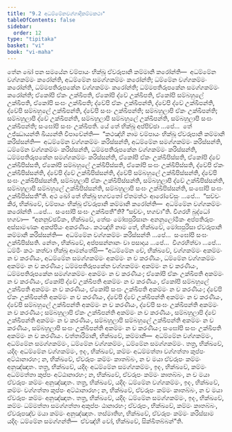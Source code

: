 ```yaml
---
title: "9.2 අධම්මේනවග්ගාදිකම්මකථා"
tableOfContents: false
sidebar:
  order: 12
type: "tipitaka"
basket: "vi"
book: "vi-maha"
---
```



<DynamicBreadcrumb />

<Division number="382" book="vi-maha">

<Paragraph number="1781" book="vi-maha">
තේන ඛෝ පන සමයේන චම්පායං භික්ඛූ ඒවරූපානි කම්මානි කරෝන්ති—  අධම්මේන වග්ගකම්මං කරෝන්ති, අධම්මේන සමග්ගකම්මං කරෝන්ති; ධම්මේන වග්ගකම්මං කරෝන්ති, ධම්මපතිරූපකේන වග්ගකම්මං කරෝන්ති; ධම්මපතිරූපකේන සමග්ගකම්මං කරෝන්ති; ඒකෝපි ඒකං උක්ඛිපති, ඒකෝපි ද්වේ උක්ඛිපති, ඒකෝපි සම්බහුලේ උක්ඛිපති, ඒකෝපි සංඝං උක්ඛිපති; ද්වේපි ඒකං උක්ඛිපන්ති, ද්වේපි ද්වේ උක්ඛිපන්ති, ද්වේපි සම්බහුලේ උක්ඛිපන්ති, ද්වේපි සංඝං උක්ඛිපන්ති; සම්බහුලාපි ඒකං උක්ඛිපන්ති; සම්බහුලාපි ද්වේ උක්ඛිපන්ති, සම්බහුලාපි සම්බහුලේ උක්ඛිපන්ති, සම්බහුලාපි සංඝං උක්ඛිපන්ති; සංඝෝපි සංඝං උක්ඛිපති.
</Paragraph>

<Paragraph number="1782" book="vi-maha">
යේ තේ භික්ඛූ අප්පිච්ඡා …පේ…  තේ උජ්ඣායන්ති ඛිය්‍යන්ති විපාචේන්ති—  “කථඤ්හි නාම චම්පායං භික්ඛූ ඒවරූපානි කම්මානි කරිස්සන්ති—  අධම්මේන වග්ගකම්මං කරිස්සන්ති, අධම්මේන සමග්ගකම්මං කරිස්සන්ති, ධම්මේන වග්ගකම්මං කරිස්සන්ති, ධම්මපතිරූපකේන වග්ගකම්මං කරිස්සන්ති, ධම්මපතිරූපකේන සමග්ගකම්මං කරිස්සන්ති, ඒකෝපි ඒකං උක්ඛිපිස්සති, ඒකෝපි ද්වේ උක්ඛිපිස්සති, ඒකෝපි සම්බහුලේ උක්ඛිපිස්සති, ඒකෝපි සංඝං උක්ඛිපිස්සති, ද්වේපි ඒකං උක්ඛිපිස්සන්ති, ද්වේපි ද්වේ උක්ඛිපිස්සන්ති, ද්වේපි සම්බහුලේ උක්ඛිපිස්සන්ති, ද්වේපි සංඝං උක්ඛිපිස්සන්ති, සම්බහුලාපි ඒකං උක්ඛිපිස්සන්ති, සම්බහුලාපි ද්වේ උක්ඛිපිස්සන්ති, සම්බහුලාපි සම්බහුලේ උක්ඛිපිස්සන්ති, සම්බහුලාපි සංඝං උක්ඛිපිස්සන්ති, සංඝෝපි සංඝං උක්ඛිපිස්සතී”ති.
</Paragraph>

<Paragraph number="1783" book="vi-maha">
අථ ඛෝ තේ භික්ඛූ භගවතෝ ඒතමත්ථං ආරෝචේසුං …පේ…  “සච්චං කිර, භික්ඛවේ, චම්පායං භික්ඛූ ඒවරූපානි කම්මානි කරෝන්ති—  අධම්මේන වග්ගකම්මං කරෝන්ති …පේ…  සංඝෝපි සංඝං උක්ඛිපතී”ති? “සච්චං, භගවා”ති. විගරහි බුද්ධෝ භගවා—  “අනනුච්ඡවිකං, භික්ඛවේ, තේසං මෝඝපුරිසානං අනනුලෝමිකං අප්පතිරූපං අස්සාමණකං අකප්පියං අකරණීයං. කථඤ්හි නාම තේ, භික්ඛවේ, මෝඝපුරිසා ඒවරූපානි කම්මානි කරිස්සන්ති—  අධම්මේන වග්ගකම්මං කරිස්සන්ති …පේ…  සංඝෝපි සංඝං උක්ඛිපිස්සති. නේතං, භික්ඛවේ, අප්පසන්නානං වා පසාදාය …පේ…  විගරහිත්වා …පේ…  ධම්මිං කථං කත්වා භික්ඛූ ආමන්තේසි—
</Paragraph>

</Division>
<Division number="383" book="vi-maha">

<Paragraph number="1784" book="vi-maha">
“අධම්මේන චේ, භික්ඛවේ, වග්ගකම්මං අකම්මං න ච කරණීයං, අධම්මේන සමග්ගකම්මං අකම්මං න ච කරණීයං, ධම්මේන වග්ගකම්මං අකම්මං න ච කරණීයං; ධම්මපතිරූපකේන වග්ගකම්මං අකම්මං න ච කරණීයං, ධම්මපතිරූපකේන සමග්ගකම්මං අකම්මං න ච කරණීයං; ඒකෝපි ඒකං උක්ඛිපති අකම්මං න ච කරණීයං, ඒකෝපි ද්වේ උක්ඛිපති අකම්මං න ච කරණීයං, ඒකෝපි සම්බහුලේ උක්ඛිපති අකම්මං න ච කරණීයං, ඒකෝපි සංඝං උක්ඛිපති අකම්මං න ච කරණීයං; ද්වේපි ඒකං උක්ඛිපන්ති අකම්මං න ච කරණීයං, ද්වේපි ද්වේ උක්ඛිපන්ති අකම්මං න ච කරණීයං, ද්වේපි සම්බහුලේ උක්ඛිපන්ති අකම්මං න ච කරණීයං, ද්වේපි සංඝං උක්ඛිපන්ති අකම්මං න ච කරණීයං; සම්බහුලාපි ඒකං උක්ඛිපන්ති අකම්මං න ච කරණීයං, සම්බහුලාපි ද්වේ උක්ඛිපන්ති අකම්මං න ච කරණීයං, සම්බහුලාපි සම්බහුලේ උක්ඛිපන්ති අකම්මං න ච කරණීයං, සම්බහුලාපි සංඝං උක්ඛිපන්ති අකම්මං න ච කරණීයං; සංඝෝපි සංඝං උක්ඛිපති අකම්මං න ච කරණීයං.
</Paragraph>

</Division>
<Division number="384" book="vi-maha">

<Paragraph number="1785" book="vi-maha">
චත්තාරිමානි, භික්ඛවේ, කම්මානි—  අධම්මේන වග්ගකම්මං, අධම්මේන සමග්ගකම්මං, ධම්මේන වග්ගකම්මං, ධම්මේන සමග්ගකම්මං. තත්‍ර, භික්ඛවේ, යදිදං අධම්මේන වග්ගකම්මං, ඉදං, භික්ඛවේ, කම්මං අධම්මත්තා වග්ගත්තා කුප්පං අට්ඨානාරහං; න, භික්ඛවේ, ඒවරූපං කම්මං කාතබ්බං, න ච මයා ඒවරූපං කම්මං අනුඤ්ඤාතං. තත්‍ර, භික්ඛවේ, යදිදං අධම්මේන සමග්ගකම්මං, ඉදං, භික්ඛවේ, කම්මං අධම්මත්තා කුප්පං අට්ඨානාරහං; න, භික්ඛවේ, ඒවරූපං කම්මං කාතබ්බං, න ච මයා ඒවරූපං කම්මං අනුඤ්ඤාතං. තත්‍ර, භික්ඛවේ, යදිදං ධම්මේන වග්ගකම්මං, ඉදං, භික්ඛවේ, කම්මං වග්ගත්තා කුප්පං අට්ඨානාරහං; න, භික්ඛවේ, ඒවරූපං කම්මං කාතබ්බං, න ච මයා ඒවරූපං කම්මං අනුඤ්ඤාතං. තත්‍ර, භික්ඛවේ, යදිදං ධම්මේන සමග්ගකම්මං, ඉදං, භික්ඛවේ, කම්මං ධම්මත්තා සමග්ගත්තා අකුප්පං ඨානාරහං; ඒවරූපං, භික්ඛවේ, කම්මං කාතබ්බං, ඒවරූපඤ්ච මයා කම්මං අනුඤ්ඤාතං. තස්මාතිහ, භික්ඛවේ, ඒවරූපං කම්මං කරිස්සාම යදිදං ධම්මේන සමග්ගන්ති—  ඒවඤ්හි වෝ, භික්ඛවේ, සික්ඛිතබ්බන්”ති.
</Paragraph>
</Division>